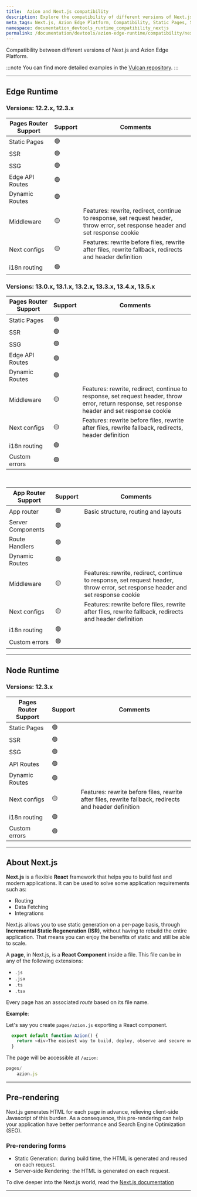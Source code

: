 ```yaml
---
title:  Azion and Next.js compatibility
description: Explore the compatibility of different versions of Next.js with Azion Edge Platform.
meta_tags: Next.js, Azion Edge Platform, Compatibility, Static Pages, SSR, SSG, Edge API Routes, Dynamic Routes, Middleware, Next configs, i18n routing, Custom errors, React Framework, Modern Applications, Routing, Data Fetching, Integrations
namespace: documentation_devtools_runtime_compatibility_nextjs
permalink: /documentation/devtools/azion-edge-runtime/compatibility/nextjs/
---
```


Compatibility between different versions of Next.js and Azion Edge Platform.

:::note
 You can find more detailed examples in the [Vulcan repository](https://github.com/aziontech/vulcan/tree/main/examples/next).
:::

---

## Edge Runtime 

### Versions: 12.2.x, 12.3.x

| Pages Router Support | Support | Comments |
|---|---|---|
| Static Pages | 🟢 | |
| SSR | 🟢 | |
| SSG | 🟢 | |
| Edge API Routes | 🟢 | |
| Dynamic Routes | 🟢 | |
| Middleware  | 🟡  | Features: rewrite, redirect, continue to response, set request header, throw error, set response header and set response cookie|
| Next configs | 🟡  | Features: rewrite before files, rewrite after files, rewrite fallback, redirects and header definition  |
| i18n routing | 🟢 | |


### Versions: 13.0.x, 13.1.x, 13.2.x, 13.3.x, 13.4.x, 13.5.x

| Pages Router Support | Support | Comments |
|---|---|---|
| Static Pages | 🟢 | 
| SSR | 🟢 | | 
| SSG | 🟢 | | 
| Edge API Routes | 🟢 | | 
| Dynamic Routes | 🟢 | |
| Middleware | 🟡  | Features: rewrite, redirect, continue to response, set request header, throw error, return response, set response header and set response cookie | 
| Next configs | 🟡  | Features: rewrite before files, rewrite after files, rewrite fallback, redirects, header definition | 
| i18n routing | 🟢 | | 
| Custom errors | 🟢 | | 

<br />

| App Router Support | Support | Comments |
|---|---|--- | 
| App router | 🟢 | Basic structure, routing and layouts| 
| Server Components | 🟢 | | 
| Route Handlers | 🟢 | | 
| Dynamic Routes | 🟢 | |
| Middleware  | 🟡  | Features: rewrite, redirect, continue to response, set request header, throw error, set response header and set response cookie|
| Next configs | 🟡  | Features: rewrite before files, rewrite after files, rewrite fallback, redirects and header definition  |
| i18n routing | 🟢 | |
| Custom errors | 🟢 | | 

---

## Node Runtime 

### Versions: 12.3.x

| Pages Router Support | Support | Comments |
|---|---|---| 
| Static Pages | 🟢 | | 
| SSR | 🟢 | | 
| SSG | 🟢 | | 
| API Routes | 🟢 | | 
| Dynamic Routes | 🟢 | |
| Next configs  | 🟡  | Features: rewrite before files, rewrite after files, rewrite fallback, redirects and header definition | 
| i18n routing | 🟢 | | 
| Custom errors | 🟢 | | 

---

## About Next.js

**Next.js** is a flexible **React** framework that helps you to build fast and modern applications. It can be used to solve some application requirements such as:

- Routing
- Data Fetching
- Integrations

Next.js allows you to use static generation on a per-page basis, through **Incremental Static Regeneration (ISR)**, without having to rebuild the entire application. That means you can enjoy the benefits of static and still be able to scale.

A **page**, in Next.js, is a **React Component** inside a file. This file can be in any of the following extensions:

- `.js`
- `.jsx`
- `.ts`
- `.tsx`

Every page has an associated *route* based on its file name.

**Example**:

Let's say you create `pages/azion.js` exporting a React component.

```js
  export default function Azion() {
    return <div>The easiest way to build, deploy, observe and secure modern applications.</div>
  }
```

The page will be accessible at `/azion`:

```js
pages/
    azion.js
```

---

## Pre-rendering

Next.js generates HTML for each page in advance, relieving client-side Javascript of this burden. As a consequence, this pre-rendering can help your application have better performance and Search Engine Optimization (SEO).

### Pre-rendering forms

- Static Generation: during build time, the HTML is generated and reused on each request.
- Server-side Rendering: the HTML is generated on each request.


To dive deeper into the Next.js world, read the [Next.js documentation](https://nextjs.org/docs/getting-started)

---

